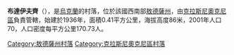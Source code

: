 {{coord|47|25|29|N|29|24|42|E|scale:30000|display=title}}

'''布達伊夫齊'''（{{lang-uk|Будаївці}}），是[[烏克蘭|烏克蘭]]的村落，位於該國西南部[[敖德薩州|敖德薩州]]，由[[克拉斯尼奧克尼區|克拉斯尼奧克尼區]]負責管轄，始建於1936年，面積0.41平方公里，海拔高度86米，2001年人口70，人口密度每平方公里170.73人。

{{DEFAULTSORT:Будаївці}}
[[Category:敖德薩州村落|Category:敖德薩州村落]]
[[Category:克拉斯尼奧克尼區村落|Category:克拉斯尼奧克尼區村落]]


{{Odessa-geo-stub}}